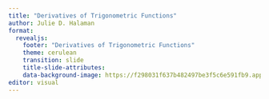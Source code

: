 ```yaml
---
title: "Derivatives of Trigonometric Functions"
author: Julie D. Halaman
format: 
  revealjs:
    footer: "Derivatives of Trigonometric Functions"
    theme: cerulean
    transition: slide
    title-slide-attributes: 
    data-background-image: https://f298031f637b482497be3f5c6e591fb9.app.posit.cloud/file_show?path=%2Fcloud%2Fproject%2Fbackground.jpg
editor: visual
---
```





